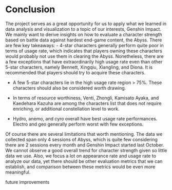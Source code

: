 # Conclusion

The project serves as a great opportunity for us to apply what we learned in data analysis and visualization to a topic of our interests, Genshin Impact. We mainly want to derive insights on how to evaluate a character strength based on battle data against hardest end-game content, the Abyss. There are few key takeaways:
- 4-star characters generally perform quite poor in terms of usage rate, which indicates that players owning these characters would probably not use them in clearing the Abyss. Nonetheless, there are a few exceptions that have extraordinarily high usage rate even than other 5-star characters, namely Bennett, Xingqiu, Xiangling, and Diona. It is recommended that players should try to acquire these characters.

- A few 5-star characters lie in the high usage rate region > 75%. These characters should also be considered worth drawing. 

- In terms of resource worthiness, Venti, Zhongli, Kamisato Ayaka, and Kaedehara Kazuha are among the characters list that does not require enriching, or additional constellation level to work. 

- Hydro, anemo, and cyro overall have best usage rate performances. Electro and geo generally perform worst with few exceptions.

Of course there are several limitations that worth mentioning. The data we collected span only 4 sessions of Abyss, which is quite few considering there are 2 sessions every month and Genshin Impact started last October. We cannot observe a good overall trend for character strength given so little data we use. Also, we focus a lot on appearance rate and usage rate to analyze our data, yet there should be other evaluation metrics that we can establish, and comparison between these metrics would be even more meaningful.


future improvements 